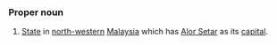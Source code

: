 ===Proper noun===
#[[State]] in [[north-western]] [[Malaysia]] which has [[Alor Setar]] as its [[capital]].
